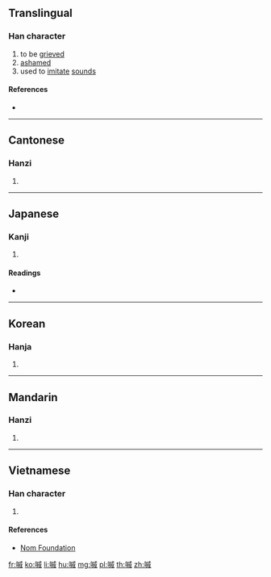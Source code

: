 ==Translingual==

===Han character===
{{Han char|rn=30|rad=口|as=11|sn=14|four=63050|canj=RIHF|ids=⿰口戚}}

# to be [[grieve]]d
# [[ashamed]]
# used to [[imitate]] [[sound]]s

====References====
* {{Han ref|kx=0204.380|dkj=04165|dj=0427.150|hdz=10675.030|uh=5601|ud=22017|bh=E14E|bd=57678}}

----

==Cantonese==

===Hanzi===
{{yue-hanzi|jyut=|y=chik1}}

# {{defn|lang=yue|sort=口11}}

----

==Japanese==

===Kanji===
{{ja-kanji|grade=|rs=口11}}

# {{defn|lang=ja|sort=口11}}

====Readings====
* {{ja-readings|on=[[さふ]] (safu), [[しゅく]] (shuku)|kun=[[なげく]] (nageku), [[はざる]] (hazaru)}}

----

==Korean==

===Hanja===
{{ko-hanja|hangeul=측|rv=cheuk|mr=ch'ŭk}}

# {{defn|lang=ko|sort=口11}}

----

==Mandarin==

===Hanzi===
{{cmn-hanzi|pin=[[qī]] ([[qi1]])|wg=ch'i<sup>1</sup>}}

# {{defn|lang=cmn|sort=口11}}

----

==Vietnamese==

===Han character===
{{vi-hantu|[[thách]]|rs=口11}}

# {{defn|lang=vi|sort=口11}}

====References====
* [http://nomfoundation.org/common/nom_details.php?codepoint=5601 Nom Foundation]

[[fr:嘁]]
[[ko:嘁]]
[[li:嘁]]
[[hu:嘁]]
[[mg:嘁]]
[[pl:嘁]]
[[th:嘁]]
[[zh:嘁]]